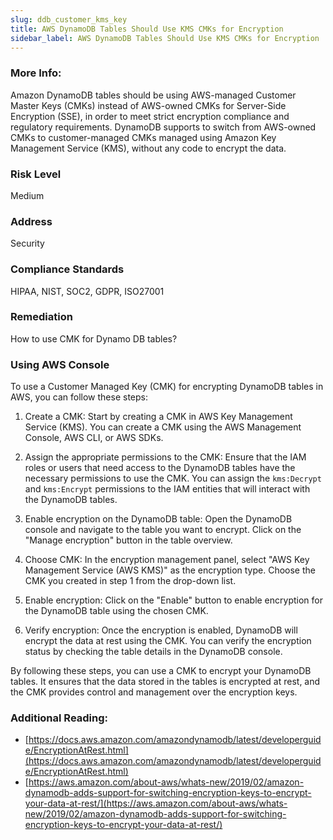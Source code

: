 ```yaml
---
slug: ddb_customer_kms_key
title: AWS DynamoDB Tables Should Use KMS CMKs for Encryption
sidebar_label: AWS DynamoDB Tables Should Use KMS CMKs for Encryption
---
```


### More Info:

Amazon DynamoDB tables should be using AWS-managed Customer Master Keys (CMKs) instead of AWS-owned CMKs for Server-Side Encryption (SSE), in order to meet strict encryption compliance and regulatory requirements. DynamoDB supports to switch from AWS-owned CMKs to customer-managed CMKs managed using Amazon Key Management Service (KMS), without any code to encrypt the data.

### Risk Level

Medium

### Address

Security

### Compliance Standards

HIPAA, NIST, SOC2, GDPR, ISO27001

### Remediation

How to use CMK for Dynamo DB tables?

### Using AWS Console

To use a Customer Managed Key (CMK) for encrypting DynamoDB tables in AWS, you can follow these steps:

1. Create a CMK: Start by creating a CMK in AWS Key Management Service (KMS). You can create a CMK using the AWS Management Console, AWS CLI, or AWS SDKs.

2. Assign the appropriate permissions to the CMK: Ensure that the IAM roles or users that need access to the DynamoDB tables have the necessary permissions to use the CMK. You can assign the `kms:Decrypt` and `kms:Encrypt` permissions to the IAM entities that will interact with the DynamoDB tables.

3. Enable encryption on the DynamoDB table: Open the DynamoDB console and navigate to the table you want to encrypt. Click on the "Manage encryption" button in the table overview.

4. Choose CMK: In the encryption management panel, select "AWS Key Management Service (AWS KMS)" as the encryption type. Choose the CMK you created in step 1 from the drop-down list.

5. Enable encryption: Click on the "Enable" button to enable encryption for the DynamoDB table using the chosen CMK.

6. Verify encryption: Once the encryption is enabled, DynamoDB will encrypt the data at rest using the CMK. You can verify the encryption status by checking the table details in the DynamoDB console.

By following these steps, you can use a CMK to encrypt your DynamoDB tables. It ensures that the data stored in the tables is encrypted at rest, and the CMK provides control and management over the encryption keys.

### Additional Reading:

- [https://docs.aws.amazon.com/amazondynamodb/latest/developerguide/EncryptionAtRest.html](https://docs.aws.amazon.com/amazondynamodb/latest/developerguide/EncryptionAtRest.html) 
- [https://aws.amazon.com/about-aws/whats-new/2019/02/amazon-dynamodb-adds-support-for-switching-encryption-keys-to-encrypt-your-data-at-rest/](https://aws.amazon.com/about-aws/whats-new/2019/02/amazon-dynamodb-adds-support-for-switching-encryption-keys-to-encrypt-your-data-at-rest/) 

